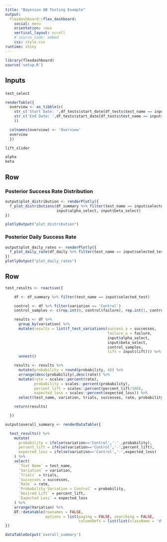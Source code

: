 ```yaml
---
title: "Bayesian AB Testing Example"
output: 
  flexdashboard::flex_dashboard:
    social: menu
    orientation: rows
    vertical_layout: scroll
    # source_code: embed
    css: style.css
runtime: shiny
---
```


```r
library(flexdashboard)
source('setup.R')
```

Inputs {.sidebar data-width=200 data-padding=20}
--------------- 

### 

```r
test_select
```

```r

renderTable({
  overview <- as_tibble(c(
    str_c('Start Date: ',df_tests$start_date[df_tests$test_name == input$selected_test]),
    str_c('End Date: ',df_tests$start_date[df_tests$test_name == input$selected_test])
    ))

  colnames(overview) <- 'Overview'
  overview
  })
```

```r
lift_slider
```

```r
alpha
beta
```

Row {data-padding=30}
------------------

### Posterior Success Rate Distribution {data-padding=20}

```r

output$plot_distribution <- renderPlotly({
  f_plot_distributions(df_summary %>% filter(test_name == input$selected_test), 
                       input$alpha_select, input$beta_select)
})

plotlyOutput("plot_distribution")
```

### Posterior Daily Success Rate {data-padding=20}


```r
output$plot_daily_rates <- renderPlotly({
  f_plot_daily_rate(df_daily %>% filter(test_name == input$selected_test),input$alpha_select, input$beta_select)
})
plotlyOutput("plot_daily_rates")
```

Row {data-padding=20}
------------------

```r

test_results <- reactive({

    df <- df_summary %>% filter(test_name == input$selected_test)

    control <- df %>% filter(variation == 'Control')
    control_samples <- c(rep.int(0, control$failure), rep.int(1, control$successes))

    results <- df %>%
      group_by(variation) %>%
      mutate(results = list(f_test_variations(success_a = successes,
                                              failure_a = failure,
                                              input$alpha_select,
                                              input$beta_select,
                                              control_samples,
                                              lift = input$lift))) %>%
      unnest()

    results <- results %>%
      mutate(probability = round(probability, 4)) %>%
      arrange(desc(probability),desc(rate)) %>%
      mutate(rate = scales::percent(rate),
             probability = scales::percent(probability),
             percent_lift = scales::percent(percent_lift/100),
             expected_loss = scales::percent(expected_loss)) %>%
      select(test_name, variation, trials, successes, rate, probability, percent_lift, expected_loss)

    return(results)

  })

output$overall_summary <- renderDataTable({

  test_results() %>%
    mutate(
      probability = ifelse(variation=='Control','-' ,probability),
      percent_lift = ifelse(variation=='Control','-',percent_lift),
      expected_loss = ifelse(variation=='Control','-',expected_loss)
    ) %>%
    select(
      `Test Name` = test_name,
      `Variation` = variation,
      `Trials` = trials,
      `Successes`= successes,
      `Rate` = rate,
      `Probability Variation > Control` = probability,
      `Desired Lift` = percent_lift,
      `Expected Loss` = expected_loss
    ) %>%
    arrange(Variation) %>%
    DT::datatable(rownames = FALSE,
                  options = list(paging = FALSE, searching = FALSE,
                                 columnDefs = list(list(className = 'dt-left', targets = "_all"))))
})

dataTableOutput('overall_summary')

```